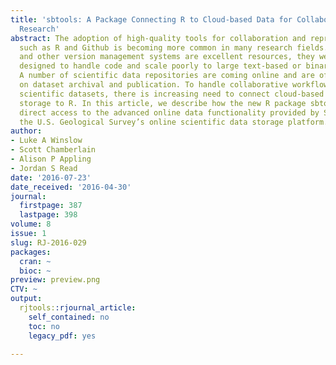 ```yaml
---
title: 'sbtools: A Package Connecting R to Cloud-based Data for Collaborative Online
  Research'
abstract: The adoption of high-quality tools for collaboration and reproducibile research
  such as R and Github is becoming more common in many research fields. While Github
  and other version management systems are excellent resources, they were originally
  designed to handle code and scale poorly to large text-based or binary datasets.
  A number of scientific data repositories are coming online and are often focused
  on dataset archival and publication. To handle collaborative workflows using large
  scientific datasets, there is increasing need to connect cloud-based online data
  storage to R. In this article, we describe how the new R package sbtools enables
  direct access to the advanced online data functionality provided by ScienceBase,
  the U.S. Geological Survey’s online scientific data storage platform.
author:
- Luke A Winslow
- Scott Chamberlain
- Alison P Appling
- Jordan S Read
date: '2016-07-23'
date_received: '2016-04-30'
journal:
  firstpage: 387
  lastpage: 398
volume: 8
issue: 1
slug: RJ-2016-029
packages:
  cran: ~
  bioc: ~
preview: preview.png
CTV: ~
output:
  rjtools::rjournal_article:
    self_contained: no
    toc: no
    legacy_pdf: yes

---
```

